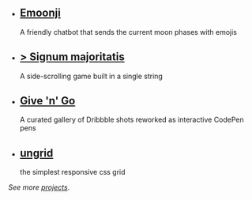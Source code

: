 - ## [Emoonji](http://bit.do/emoonji)

  A friendly chatbot that sends the current moon phases with emojis

- ## [> Signum majoritatis](http://bit.ly/smajor)

  A side-scrolling game built in a single string

- ## [Give 'n' Go](http://give-n-go.co)

  A curated gallery of Dribbble shots reworked as interactive CodePen pens

- ## [ungrid](http://chrisnager.com/ungrid)

  the simplest responsive css grid

_See more [projects](/projects)_.

